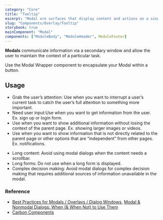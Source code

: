 ```yaml
---
category: "Core"
title: "Tooltip"
excerpt: "Modal are surfaces that display content and actions on a single topic."
slug: "Components/Overlay/Tooltip"
storybook: true
mainComponent: "Modal"
components: ["ModuleBody", "ModuleHeader", ModuleFooter]
---
```


**Modals** communicate information via a secondary window and allow the user to maintain the context of a particular task.

Use the Modal Wrapper component to encapsulate your Modal within a button.

## Usage

<DoUse>

- Grab the user’s attention: Use when you want to interrupt a user’s current task to catch the user’s full attention to something more important.
- Need user input:Use when you want to get information from the user. Ex. sign up or login form.
- Use when you want to show additional information without losing the context of the parent page. Ex. showing larger images or videos.
- Use when you want to show information that is not directly related to the parent page or other options that are “independent” from other pages. Ex. notifications.

</DoUse>

<DoNotUse>

- Long content: Avoid using modal dialogs when the content needs a scrollbar.
- Long forms: Do not use when a long form is displayed.
- Complex decision making: Avoid modal dialogs for complex decision making that requires additional sources of information unavailable in the modal.

</DoNotUse>

### Reference

- [Best Practices for Modals / Overlays / Dialog Windows](https://uxplanet.org/best-practices-for-modals-overlays-dialog-windows-c00c66cddd8c), [Modal & Nonmodal Dialogs: When (& When Not) to Use Them](https://www.nngroup.com/articles/modal-nonmodal-dialog/)
- [Carbon Components](https://www.carbondesignsystem.com/components/modal/code)
